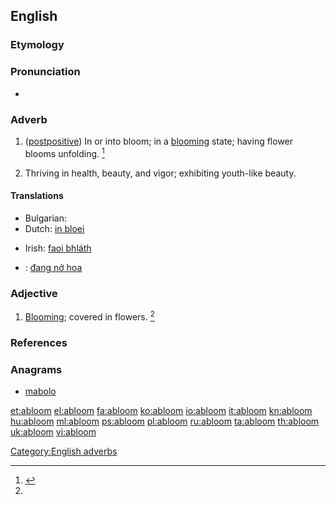 ==English==

===Etymology===
{{prefix|a|bloom|t1=in|t2=flower}}

===Pronunciation===
* {{a|US}} {{IPA|/əˈblum/}}

===Adverb===
{{en-adv|-}}

# ([[postpositive]]) In or into bloom; in a [[blooming]] state; having flower blooms unfolding. {{defdate|Mid 19<sup>th</sup> century.}}<ref name=SOED>{{reference-book | last =| first = | authorlink =  | coauthors =  | editor =Brown, Lesley  | others =  | title = The Shorter Oxford English Dictionary | origdate =  | origyear = 1933| origmonth =  | url =  | format =  | accessdate =  | accessyear =  | accessmonth =  | edition = 5th | date =  | year =2003| month =  | publisher =Oxford University Press  | location =Oxford, UK | language =  | id =  | doi = | isbn =978-0-19-860575-7 | lccn = | ol = | pages =5| chapter =  | chapterurl =  | quote =}}</ref>
# {{rfv-sense}} Thriving in health, beauty, and vigor; exhibiting youth-like beauty.

====Translations====
{{trans-top|(postpositive) in or into bloom; in a blooming state}}
* Bulgarian: {{t-|bg|цъфтящ, разцъфтял, в разцвет}}
* Dutch: [[in bloei]]
{{trans-mid}}
* Irish: [[faoi bhláth]]
{{trans-bottom}}

{{checktrans-top}}
* {{ttbc|vi}}: [[đang nở hoa]]
{{trans-bottom}}

===Adjective===
{{en-adj}}

# [[blooming|Blooming]]; covered in flowers. {{defdate|Mid 19<sup>th</sup> century.}}<ref name=SOED/>

===References===
<references/>

===Anagrams===
* [[mabolo#English|mabolo]]

[[Category:English adverbs]]

[[et:abloom]]
[[el:abloom]]
[[fa:abloom]]
[[ko:abloom]]
[[io:abloom]]
[[it:abloom]]
[[kn:abloom]]
[[hu:abloom]]
[[ml:abloom]]
[[ps:abloom]]
[[pl:abloom]]
[[ru:abloom]]
[[ta:abloom]]
[[th:abloom]]
[[uk:abloom]]
[[vi:abloom]]